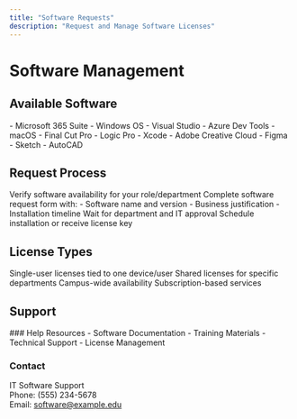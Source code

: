 ```yaml
---
title: "Software Requests"
description: "Request and Manage Software Licenses"
---
```


# Software Management

## Available Software

<AccordionGroup>
  <Accordion icon="window" title="Microsoft Products">
    - Microsoft 365 Suite - Windows OS - Visual Studio - Azure Dev Tools
  </Accordion>

  <Accordion icon="apple" title="Apple Products">
    - macOS - Final Cut Pro - Logic Pro - Xcode
  </Accordion>

  <Accordion icon="pencil" title="Design Software">
    - Adobe Creative Cloud - Figma - Sketch - AutoCAD
  </Accordion>
</AccordionGroup>

## Request Process

<Steps>
  <Step title="Check Eligibility">
    Verify software availability for your role/department
  </Step>
  <Step title="Submit Request">
    Complete software request form with: - Software name and version - Business
    justification - Installation timeline
  </Step>
  <Step title="Approval">Wait for department and IT approval</Step>
  <Step title="Installation">Schedule installation or receive license key</Step>
</Steps>

## License Types

<CardGroup>
  <Card title="Individual" icon="user">
    Single-user licenses tied to one device/user
  </Card>

  <Card title="Department" icon="users-rectangle">
    Shared licenses for specific departments
  </Card>

  <Card title="Site License" icon="building">
    Campus-wide availability
  </Card>

  <Card title="Cloud" icon="cloud">
    Subscription-based services
  </Card>
</CardGroup>

## Support

<Note>
### Help Resources
- Software Documentation
- Training Materials
- Technical Support
- License Management

### Contact

IT Software Support  
Phone: (555) 234-5678  
Email: software@example.edu

</Note>
